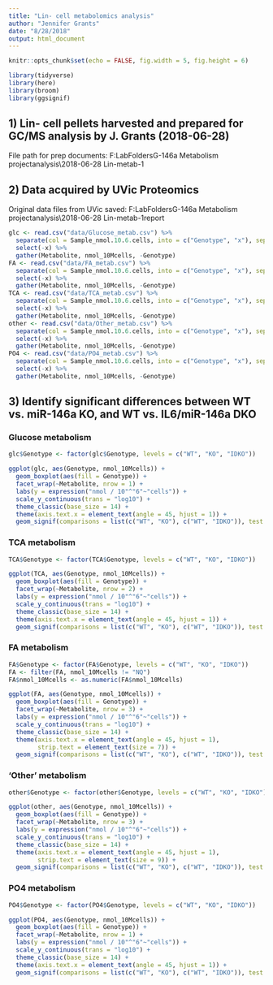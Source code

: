 ```yaml
---
title: "Lin- cell metabolomics analysis"
author: "Jennifer Grants"
date: "8/28/2018"
output: html_document
---
```


```r
knitr::opts_chunk$set(echo = FALSE, fig.width = 5, fig.height = 6)
```

```r
library(tidyverse)
library(here)
library(broom)
library(ggsignif)
```

## 1) Lin- cell pellets harvested and prepared for GC/MS analysis by J. Grants (2018-06-28)
File path for prep documents: F:\Karsan Lab\Personal Folders\Jennifer G\miR-146a Metabolism project\Metabolomics analysis\2018-06-28 Lin-metab-1



## 2) Data acquired by UVic Proteomics
Original data files from UVic saved: F:\Karsan Lab\Personal Folders\Jennifer G\miR-146a Metabolism project\Metabolomics analysis\2018-06-28 Lin-metab-1\Results\Original report



```r
glc <- read.csv("data/Glucose_metab.csv") %>% 
  separate(col = Sample_nmol.10.6.cells, into = c("Genotype", "x"), sep = "-") %>%
  select(-x) %>%
  gather(Metabolite, nmol_10Mcells, -Genotype)
FA <- read.csv("data/FA_metab.csv") %>% 
  separate(col = Sample_nmol.10.6.cells, into = c("Genotype", "x"), sep = "-") %>%
  select(-x) %>%
  gather(Metabolite, nmol_10Mcells, -Genotype)
TCA <- read.csv("data/TCA_metab.csv") %>% 
  separate(col = Sample_nmol.10.6.cells, into = c("Genotype", "x"), sep = "-") %>%
  select(-x) %>%
  gather(Metabolite, nmol_10Mcells, -Genotype)
other <- read.csv("data/Other_metab.csv") %>% 
  separate(col = Sample_nmol.10.6.cells, into = c("Genotype", "x"), sep = "-") %>%
  select(-x) %>%
  gather(Metabolite, nmol_10Mcells, -Genotype)
PO4 <- read.csv("data/PO4_metab.csv") %>% 
  separate(col = Sample_nmol.10.6.cells, into = c("Genotype", "x"), sep = "-") %>%
  select(-x) %>%
  gather(Metabolite, nmol_10Mcells, -Genotype)

```

## 3) Identify significant differences between WT vs. miR-146a KO, and WT vs. IL6/miR-146a DKO

### Glucose metabolism
```r
glc$Genotype <- factor(glc$Genotype, levels = c("WT", "KO", "IDKO"))

ggplot(glc, aes(Genotype, nmol_10Mcells)) +
  geom_boxplot(aes(fill = Genotype)) +
  facet_wrap(~Metabolite, nrow = 1) +
  labs(y = expression("nmol / 10"^"6"~"cells")) +
  scale_y_continuous(trans = "log10") +
  theme_classic(base_size = 14) +
  theme(axis.text.x = element_text(angle = 45, hjust = 1)) +
  geom_signif(comparisons = list(c("WT", "KO"), c("WT", "IDKO")), test = "t.test", map_signif_level = TRUE, step_increase = 0.1, tip_length = 0.01)
```

### TCA metabolism
```r
TCA$Genotype <- factor(TCA$Genotype, levels = c("WT", "KO", "IDKO"))

ggplot(TCA, aes(Genotype, nmol_10Mcells)) +
  geom_boxplot(aes(fill = Genotype)) +
  facet_wrap(~Metabolite, nrow = 2) +
  labs(y = expression("nmol / 10"^"6"~"cells")) +
  scale_y_continuous(trans = "log10") +
  theme_classic(base_size = 14) +
  theme(axis.text.x = element_text(angle = 45, hjust = 1)) +
  geom_signif(comparisons = list(c("WT", "KO"), c("WT", "IDKO")), test = "t.test", map_signif_level = TRUE, step_increase = 0.1, tip_length = 0.01)
```


### FA metabolism
```r
FA$Genotype <- factor(FA$Genotype, levels = c("WT", "KO", "IDKO"))
FA <- filter(FA, nmol_10Mcells != "NQ")
FA$nmol_10Mcells <- as.numeric(FA$nmol_10Mcells)

ggplot(FA, aes(Genotype, nmol_10Mcells)) +
  geom_boxplot(aes(fill = Genotype)) +
  facet_wrap(~Metabolite, nrow = 3) +
  labs(y = expression("nmol / 10"^"6"~"cells")) +
  scale_y_continuous(trans = "log10") +
  theme_classic(base_size = 14) +
  theme(axis.text.x = element_text(angle = 45, hjust = 1), 
        strip.text = element_text(size = 7)) +
  geom_signif(comparisons = list(c("WT", "KO"), c("WT", "IDKO")), test = "t.test", map_signif_level = TRUE, step_increase = 0.1, tip_length = 0.01)
```


### 'Other' metabolism
```r
other$Genotype <- factor(other$Genotype, levels = c("WT", "KO", "IDKO"))

ggplot(other, aes(Genotype, nmol_10Mcells)) +
  geom_boxplot(aes(fill = Genotype)) +
  facet_wrap(~Metabolite, nrow = 3) +
  labs(y = expression("nmol / 10"^"6"~"cells")) +
  scale_y_continuous(trans = "log10") +
  theme_classic(base_size = 14) +
  theme(axis.text.x = element_text(angle = 45, hjust = 1),
        strip.text = element_text(size = 9)) +
  geom_signif(comparisons = list(c("WT", "KO"), c("WT", "IDKO")), test = "t.test", map_signif_level = TRUE, step_increase = 0.1, tip_length = 0.01)
```



### PO4 metabolism
```r
PO4$Genotype <- factor(PO4$Genotype, levels = c("WT", "KO", "IDKO"))

ggplot(PO4, aes(Genotype, nmol_10Mcells)) +
  geom_boxplot(aes(fill = Genotype)) +
  facet_wrap(~Metabolite, nrow = 1) +
  labs(y = expression("nmol / 10"^"6"~"cells")) +
  scale_y_continuous(trans = "log10") +
  theme_classic(base_size = 14) +
  theme(axis.text.x = element_text(angle = 45, hjust = 1)) +
  geom_signif(comparisons = list(c("WT", "KO"), c("WT", "IDKO")), test = "t.test", map_signif_level = TRUE, step_increase = 0.1, tip_length = 0.01)
```



